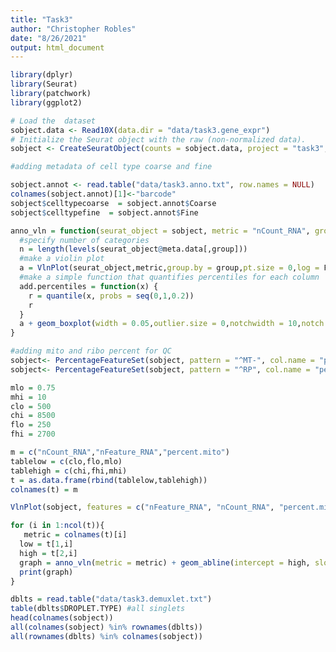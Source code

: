 ```yaml
---
title: "Task3"
author: "Christopher Robles"
date: "8/26/2021"
output: html_document
---
```



```r
library(dplyr)
library(Seurat)
library(patchwork)
library(ggplot2)
```

```r
# Load the  dataset
sobject.data <- Read10X(data.dir = "data/task3.gene_expr")
# Initialize the Seurat object with the raw (non-normalized data).
sobject <- CreateSeuratObject(counts = sobject.data, project = "task3", min.cells = 3, min.features = 200)

```

```r
#adding metadata of cell type coarse and fine

sobject.annot <- read.table("data/task3.anno.txt", row.names = NULL)
colnames(sobject.annot)[1]<-"barcode"
sobject$celltypecoarse  = sobject.annot$Coarse
sobject$celltypefine  = sobject.annot$Fine

anno_vln = function(seurat_object = sobject, metric = "nCount_RNA", group = "orig.ident"){
  #specify number of categories
  n = length(levels(seurat_object@meta.data[,group]))
  #make a violin plot
  a = VlnPlot(seurat_object,metric,group.by = group,pt.size = 0,log = F,cols = rep("lightgrey",n))
  #make a simple function that quantifies percentiles for each column
  add.percentiles = function(x) {
    r = quantile(x, probs = seq(0,1,0.2))
    r
  }
  a + geom_boxplot(width = 0.05,outlier.size = 0,notchwidth = 10,notch = T) + theme_bw() + stat_summary(fun=add.percentiles, geom="point", pch="_", colour=c(rep(c("red3","purple","yellow","forestgreen","darkblue","grey"),n)), size=10)
}
```

```r
#adding mito and ribo percent for QC
sobject<- PercentageFeatureSet(sobject, pattern = "^MT-", col.name = "percent.mito")
sobject<- PercentageFeatureSet(sobject, pattern = "^RP", col.name = "percent.ribo")

mlo = 0.75
mhi = 10
clo = 500
chi = 8500
flo = 250 
fhi = 2700

m = c("nCount_RNA","nFeature_RNA","percent.mito")
tablelow = c(clo,flo,mlo)
tablehigh = c(chi,fhi,mhi)
t = as.data.frame(rbind(tablelow,tablehigh))
colnames(t) = m

VlnPlot(sobject, features = c("nFeature_RNA", "nCount_RNA", "percent.mito"), ncol = 3, pt.size = 0)

for (i in 1:ncol(t)){
   metric = colnames(t)[i]
  low = t[1,i]
  high = t[2,i]
  graph = anno_vln(metric = metric) + geom_abline(intercept = high, slope = 0, linetype = "dashed",color = "red", size = 0.8) + geom_abline(intercept = low, slope = 0, linetype = "dashed",color = "black", size = .8)
  print(graph)
}
```
```r
dblts = read.table("data/task3.demuxlet.txt")
table(dblts$DROPLET.TYPE) #all singlets
head(colnames(sobject))
all(colnames(sobject) %in% rownames(dblts))
all(rownames(dblts) %in% colnames(sobject))
```
